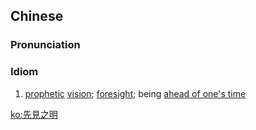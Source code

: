 {{also|先见之明}}
==Chinese==
{{zh-forms|s=先见之明|type=211}}

===Pronunciation===
{{zh-pron
|m=xiānjiànzhīmíng
|c=sin1 gin3 zi1 ming4
|mn=sian-kiàn-chi-bêng
|cat=id
}}

===Idiom===
{{zh-idiom}}

# [[prophetic]] [[vision]]; [[foresight]]; being [[ahead of one's time]]

[[ko:先見之明]]